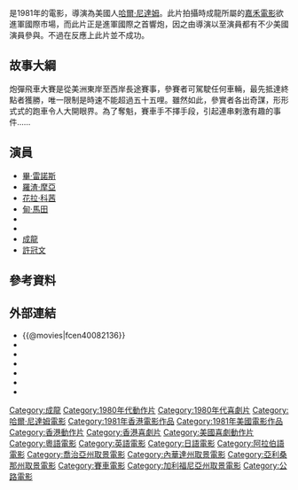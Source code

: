 {{Infobox Film
| name               = 炮彈飛車
| original_name      = ''{{lang|en|The Cannonball Run}}''
| image              = Cannonball run.jpg
| image_size         = 
| caption            = 
| director           = [[哈爾·尼達姆|哈爾·尼達姆]]
| producer           = [[鄒文懷|鄒文懷]]
| producer_2         = David Shamroy Hamburger<br />[[麥安禮|麥安禮]]
| writer             = {{tsl|en|Brock Yates|Brock Yates}}
| narrator           = 
| starring           = [[畢·雷諾斯|畢·雷諾斯]]<br />[[羅渣·摩亞|羅渣·摩亞]]<br />[[花拉·科茜|花拉·科茜]]<br />[[成龍|成龍]]<br />[[許冠文|許冠文]]
| music              = Al Capps
| cinematography     = Michael C. Butler
| editing            = Donn Cambern<br />William D. Gordean
| distributor        = [[20世紀福斯|20世紀福斯]]
| released           = {{USA}}：{{film date|1981|6|19}}{{BHKG}}：{{start date|1981|8|27}}<br>{{TWN}}：{{start date|1981|12|24}}
| runtime            = 95 分鐘
| country            = {{美國電影產地}}<br />{{英屬香港電影}}
| language           = 英語
| budget             = 
| preceded_by <!-- 上一集 -->   = 
| followed_by        = 《[[炮彈飛車2|炮彈飛車2]]》
| website            = 
| amg_id             = 
| imdb_id            = tt0082136
}}

{{engname|《炮彈飛車》|''The Cannonball Run''}}是1981年的電影，導演為美國人[[哈爾·尼達姆|哈爾·尼達姆]]。此片拍攝時成龍所屬的[[嘉禾電影|嘉禾電影]]欲進軍國際市場，而此片正是進軍國際之首響炮，因之由導演以至演員都有不少美國演員參與。不過在反應上此片並不成功。

== 故事大綱 ==
炮彈飛車大賽是從美洲東岸至西岸長途賽事，參賽者可駕駛任何車輛，最先抵達終點者獲勝，唯一限制是時速不能超過五十五哩。雖然如此，參實者各出奇謀，形形式式的跑車令人大開眼界。為了奪魁，賽車手不擇手段，引起連串剌激有趣的事件……

== 演員 ==
* [[畢·雷諾斯|畢·雷諾斯]]
* [[羅渣·摩亞|羅渣·摩亞]]
* [[花拉·科茜|花拉·科茜]]
* [[迪安·马丁|甸·馬田]]
* {{tsl|en|Sammy Davis, Jr.|小森美·戴維斯}}
* {{tsl|en|Dom DeLuise|當·狄露意士}}
* [[成龍|成龍]]
* [[許冠文|許冠文]]

== 參考資料 ==
{{reflist}}

== 外部連結 ==
*{{@movies|fcen40082136}}
*{{douban}}
*{{Mtime|15270}}
*{{Amg movie|150330}}
*{{rotten-tomatoes|cannonball_run}}
*{{hkmdb title|12916}}
*{{imdb title|0082136}}

{{Hal Needham}}
{{成龙}}
{{許冠文}}

{{DEFAULTSORT:Cannonball Run, The}}
[[Category:成龍|Category:成龍]]
[[Category:1980年代動作片|Category:1980年代動作片]]
[[Category:1980年代喜劇片|Category:1980年代喜劇片]]
[[Category:哈爾·尼達姆電影|Category:哈爾·尼達姆電影]]
[[Category:1981年香港電影作品|Category:1981年香港電影作品]]
[[Category:1981年美國電影作品|Category:1981年美國電影作品]]
[[Category:香港動作片|Category:香港動作片]]
[[Category:香港喜劇片|Category:香港喜劇片]]
[[Category:美國喜劇動作片|Category:美國喜劇動作片]]
[[Category:粵語電影|Category:粵語電影]]
[[Category:英語電影|Category:英語電影]]
[[Category:日語電影|Category:日語電影]]
[[Category:阿拉伯語電影|Category:阿拉伯語電影]]
[[Category:喬治亞州取景電影|Category:喬治亞州取景電影]]
[[Category:內華達州取景電影|Category:內華達州取景電影]]
[[Category:亞利桑那州取景電影|Category:亞利桑那州取景電影]]
[[Category:賽車電影|Category:賽車電影]]
[[Category:加利福尼亞州取景電影|Category:加利福尼亞州取景電影]]
[[Category:公路電影|Category:公路電影]]